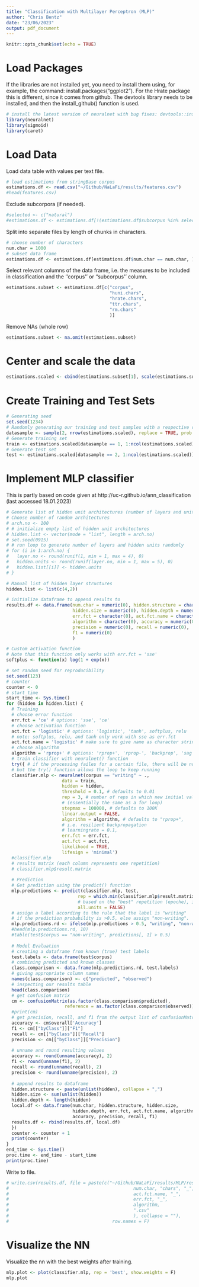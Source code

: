 ```yaml
---
title: "Classification with Multilayer Perceptron (MLP)"
author: "Chris Bentz"
date: "23/06/2023"
output: pdf_document
---
```


```r
knitr::opts_chunk$set(echo = TRUE)
```

# Load Packages
If the libraries are not installed yet, you need to install them using, for example, the command: install.packages("ggplot2"). For the Hrate package this is different, since it comes from github. The devtools library needs to be installed, and then the install_github() function is used.
```r
# install the latest version of neuralnet with bug fixes: devtools::install_github("bips-hb/neuralnet")
library(neuralnet)
library(sigmoid)
library(caret)
```

# Load Data
Load data table with values per text file. 
```r
# load estimations from stringBase corpus
estimations.df <- read.csv("~/Github/NaLaFi/results/features.csv")
#head(features.csv)
```

Exclude subcorpora (if needed).
```r
#selected <- c("natural")
#estimations.df <- estimations.df[!(estimations.df$subcorpus %in% selected), ]
```

Split into separate files by length of chunks in characters.
```r
# choose number of characters
num.char = 1000
# subset data frame
estimations.df <- estimations.df[estimations.df$num.char == num.char, ]
```

Select relevant columns of the data frame, i.e. the measures to be included in classification and the ''corpus'' or ''subcorpus'' column.
```r
estimations.subset <- estimations.df[c("corpus",
                                       "huni.chars", 
                                       "hrate.chars", 
                                       "ttr.chars", 
                                       "rm.chars"
                                       )]
```

Remove NAs (whole row)
```r
estimations.subset <- na.omit(estimations.subset)
```

# Center and scale the data
```r
estimations.scaled <- cbind(estimations.subset[1], scale(estimations.subset[2:ncol(estimations.subset)]))
```

# Create Training and Test Sets
```r
# Generating seed
set.seed(1234)
# Randomly generating our training and test samples with a respective ratio of 2/3 and 1/3
datasample <- sample(2, nrow(estimations.scaled), replace = TRUE, prob = c(0.67, 0.33))
# Generate training set
train <- estimations.scaled[datasample == 1, 1:ncol(estimations.scaled)]
# Generate test set 
test <- estimations.scaled[datasample == 2, 1:ncol(estimations.scaled)]
```

# Implement MLP classifier
This is partly based on code given at http://uc-r.github.io/ann_classification (last accessed 18.01.2023)
```r
# Generate list of hidden unit architectures (number of layers and units)
# Choose number of random architectures
# arch.no <- 100
# # initialize empty list of hidden unit architectures
# hidden.list <- vector(mode = "list", length = arch.no)
# set.seed(0915)
# # run loop to generate number of layers and hidden units randomly
# for (i in 1:arch.no) {
#   layer.no <- round(runif(1, min = 1, max = 4), 0)
#   hidden.units <- round(runif(layer.no, min = 1, max = 5), 0)
#   hidden.list[[i]] <- hidden.units
# }

# Manual list of hidden layer structures
hidden.list <- list(c(4,2))

# initialize dataframe to append results to
results.df <- data.frame(num.char = numeric(0), hidden.structure = character(0), 
                         hidden.size = numeric(0), hidden.depth = numeric(0),
                         err.fct = character(0), act.fct.name = character(0), 
                         algorithm = character(0), accuracy = numeric(0),
                         precision = numeric(0), recall = numeric(0), 
                         f1 = numeric(0)
                         ) 

# Custom activation function
# Note that this function only works with err.fct = 'sse'
softplus <- function(x) log(1 + exp(x))

# set random seed for reproducibility
set.seed(123)
# counter 
counter <- 0
# start time
start_time <- Sys.time()
for (hidden in hidden.list) {
  # Training
  # choose error function
  err.fct = 'ce' # options: 'sse', 'ce'
  # choose activation function
  act.fct = 'logistic' # options: 'logistic', 'tanh', softplus, relu
  # note: softplus, relu, and tanh only work with sse as err.fct
  act.fct.name = 'logistic' # make sure to give name as character string (for later storage)
  # choose algorithm 
  algorithm = 'rprop+' # options: 'rprop+', 'rprop-', 'backprop', 'sag', 'slr' 
  # train classifier with neuralnet() function
  try({ # if the processing failes for a certain file, there will be no output for this file,
  # but the try() function allows the loop to keep running 
  classifier.mlp <- neuralnet(corpus == "writing" ~ .,
                     data = train,
                     hidden = hidden,
                     threshold = 0.1, # defaults to 0.01
                     rep = 3, # number of reps in which new initial values are used,
                     # (essentially the same as a for loop)
                     stepmax = 100000, # defaults to 100K
                     linear.output = FALSE,
                     algorithm = algorithm, # defaults to "rprop+",
                     # i.e. resilient backpropagation
                     # learningrate = 0.1,
                     err.fct = err.fct,
                     act.fct = act.fct,
                     likelihood = TRUE,
                     lifesign = 'minimal')
  #classifier.mlp
  # results matrix (each column represents one repetition)
  # classifier.mlp$result.matrix
  
  # Prediction
  # Get prediction using the predict() function
  mlp.predictions <- predict(classifier.mlp, test, 
                           rep = which.min(classifier.mlp$result.matrix[1,]), # Predict response values 
                           # based on the "best" repetition (epoche), i.e. the one with the lowest error.
                           all.units = FALSE)
  # assign a label according to the rule that the label is "writing" 
  # if the prediction probability is >0.5, else assign "non-writing". 
  mlp.predictions.rd <- ifelse(mlp.predictions > 0.5, "writing", "non-writing")
  #head(mlp.predictions.rd, 10)
  #table(test$corpus == "non-writing", predictions[, 1] > 0.5)
  
  # Model Evaluation
  # creating a dataframe from known (true) test labels
  test.labels <- data.frame(test$corpus)
  # combining predicted and known classes
  class.comparison <- data.frame(mlp.predictions.rd, test.labels)
  # giving appropriate column names
  names(class.comparison) <- c("predicted", "observed")
  # inspecting our results table
  head(class.comparison)
  # get confusion matrix
  cm <- confusionMatrix(as.factor(class.comparison$predicted), 
                      reference = as.factor(class.comparison$observed))
  #print(cm)
  # get precision, recall, and f1 from the output list of confusionMatrix()
  accuracy <- cm$overall['Accuracy']
  f1 <- cm[["byClass"]]["F1"]
  recall <- cm[["byClass"]]["Recall"]
  precision <- cm[["byClass"]]["Precision"]
  
  # unname and round resulting values
  accuracy <- round(unname(accuracy), 2)
  f1 <- round(unname(f1), 2)
  recall <- round(unname(recall), 2)
  precision <- round(unname(precision), 2)
  
  # append results to dataframe
  hidden.structure <- paste(unlist(hidden), collapse = ",")
  hidden.size <- sum(unlist(hidden))
  hidden.depth <- length(hidden)
  local.df <- data.frame(num.char, hidden.structure, hidden.size, 
                         hidden.depth, err.fct, act.fct.name, algorithm, 
                         accuracy, precision, recall, f1)
  results.df <- rbind(results.df, local.df)
  })
  counter <- counter + 1
  print(counter)
}
end_time <- Sys.time()
proc.time <- end_time - start_time
print(proc.time)
```

Write to file.
```r
# write.csv(results.df, file = paste(c("~/Github/NaLaFi/results/MLP/results_MLP_", 
#                                               num.char, "chars", "_",
#                                               act.fct.name, "_",
#                                               err.fct, "_",
#                                               algorithm,
#                                               ".csv"
#                                               ), collapse = ""), 
#                                       row.names = F)
```

# Visualize the NN
Visualize the nn with the best weights after training.
```r
mlp.plot <- plot(classifier.mlp, rep = 'best', show.weights = F)
mlp.plot
```

